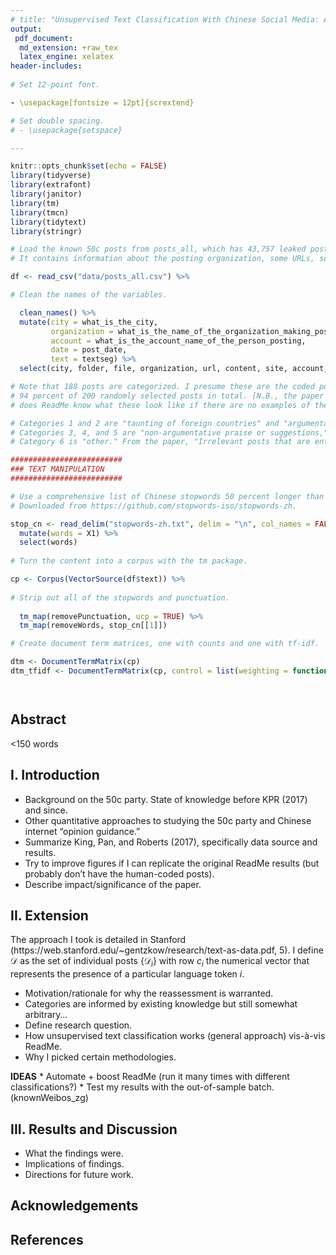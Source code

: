 ```yaml
---
# title: "Unsupervised Text Classification With Chinese Social Media: An Extension of King, Pan, and Roberts (2017)"
output:
 pdf_document:
  md_extension: +raw_tex
  latex_engine: xelatex
header-includes:
  
# Set 12-point font.

- \usepackage[fontsize = 12pt]{scrextend}

# Set double spacing.
# - \usepackage{setspace}

---
```


```r
knitr::opts_chunk$set(echo = FALSE)
library(tidyverse)
library(extrafont)
library(janitor)
library(tm)
library(tmcn)
library(tidytext)
library(stringr)
```

```r

# Load the known 50c posts from posts_all, which has 43,757 leaked posts from the Zhanggong Internet Propaganda Department.
# It contains information about the posting organization, some URLs, some account names, post date, and text of the post.

df <- read_csv("data/posts_all.csv") %>% 

# Clean the names of the variables.

  clean_names() %>% 
  mutate(city = what_is_the_city,
         organization = what_is_the_name_of_the_organization_making_posts,
         account = what_is_the_account_name_of_the_person_posting,
         date = post_date,
         text = textseg) %>% 
  select(city, folder, file, organization, url, content, site, account, date, category, text)

# Note that 188 posts are categorized. I presume these are the coded posts that the human coders agreed upon, approximately
# 94 percent of 200 randomly selected posts in total. [N.B., the paper says 93 percent.] It's strange that there are no examples of 1, 2, or 6 (other). How
# does ReadMe know what these look like if there are no examples of them?

# Categories 1 and 2 are "taunting of foreign countries" and "argumentative praise or criticism," respectively.
# Categories 3, 4, and 5 are "non-argumentative praise or suggestions," "factual reporting," and "cheerleading for China," respectively.
# Category 6 is "other." From the paper, "Irrelevant posts that are entirely personal, commercial (such as ads), jokes, or empty posts that forward information not included. This category is removed and conditioned on in all analyses in this article."

#########################
### TEXT MANIPULATION
#########################

# Use a comprehensive list of Chinese stopwords 50 percent longer than what's in the tmcn package.
# Downloaded from https://github.com/stopwords-iso/stopwords-zh.

stop_cn <- read_delim("stopwords-zh.txt", delim = "\n", col_names = FALSE) %>% 
  mutate(words = X1) %>% 
  select(words)
  
# Turn the content into a corpus with the tm package.

cp <- Corpus(VectorSource(df$text)) %>% 
  
# Strip out all of the stopwords and punctuation.
  
  tm_map(removePunctuation, ucp = TRUE) %>% 
  tm_map(removeWords, stop_cn[[1]])

# Create document term matrices, one with counts and one with tf-idf.

dtm <- DocumentTermMatrix(cp)
dtm_tfidf <- DocumentTermMatrix(cp, control = list(weighting = function(x) weightTfIdf(x, normalize = FALSE)))




```


\begin{centering}
{\Large 
DRAFT

Unsupervised Text Classification With Chinese Social Media

An Extension of King, Pan, and Roberts (2017)

}
\end{centering}

## Abstract
<150 words

## I. Introduction
* Background on the 50c party. State of knowledge before KPR (2017) and since.
* Other quantitative approaches to studying the 50c party and Chinese internet “opinion guidance.”
* Summarize King, Pan, and Roberts (2017), specifically data source and results.
* Try to improve figures if I can replicate the original ReadMe results (but probably don’t have the human-coded posts).
* Describe impact/significance of the paper.

## II. Extension

The approach I took is detailed in Stanford (https://web.stanford.edu/~gentzkow/research/text-as-data.pdf, 5). I define $\mathscr{D}$ as the set of individual posts {$\mathscr{D}_i$} with row $c_i$ the numerical vector that represents the presence of a particular language token $i$. 

* Motivation/rationale for why the reassessment is warranted.
* Categories are informed by existing knowledge but still somewhat arbitrary…
* Define research question.
* How unsupervised text classification works (general approach) vis-à-vis ReadMe.
* Why I picked certain methodologies.

**IDEAS**
* Automate + boost ReadMe (run it many times with different classifications?)
* Test my results with the out-of-sample batch. (knownWeibos_zg)

## III. Results and Discussion
* What the findings were.
* Implications of findings.
* Directions for future work.

## Acknowledgements

## References

